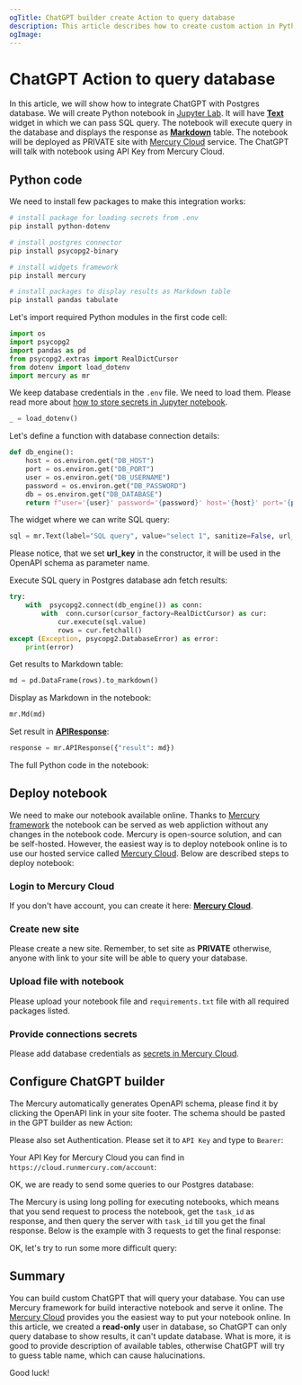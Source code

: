 ```yaml
---
ogTitle: ChatGPT builder create Action to query database
description: This article describes how to create custom action in Python for GPT builder. Action will query database with SQL. The notebook will return the Markdown table with SQL query result in the response. 
ogImage:
---
```



# ChatGPT Action to query database

In this article, we will show how to integrate ChatGPT with Postgres database. We will create Python notebook in [Jupyter Lab](https://github.com/jupyter/jupyter/). It will have [**Text**](/docs/input-widgets/text/) widget in which we can pass SQL query. The notebook will execute query in the database and displays the response as [**Markdown**](/docs/output-widgets/markdown/) table. The notebook will be deployed as PRIVATE site with [Mercury Cloud](/pricing/) service. The ChatGPT will talk with notebook using API Key from Mercury Cloud.

## Python code

We need to install few packages to make this integration works:

```bash
# install package for loading secrets from .env
pip install python-dotenv

# install postgres connector
pip install psycopg2-binary

# install widgets framework
pip install mercury 

# install packages to display results as Markdown table
pip install pandas tabulate
```

Let's import required Python modules in the first code cell:

```python
import os
import psycopg2
import pandas as pd
from psycopg2.extras import RealDictCursor
from dotenv import load_dotenv
import mercury as mr
```

We keep database credentials in the `.env` file. We need to load them. Please read more about [how to store secrets in Jupyter notebook](https://mljar.com/blog/jupyter-notebook-credentials/).

```python
_ = load_dotenv()
```

Let's define a function with database connection details:

```python 
def db_engine():
    host = os.environ.get("DB_HOST")
    port = os.environ.get("DB_PORT")
    user = os.environ.get("DB_USERNAME")
    password = os.environ.get("DB_PASSWORD")
    db = os.environ.get("DB_DATABASE")
    return f"user='{user}' password='{password}' host='{host}' port='{port}' dbname='{db}'"
```

The widget where we can write SQL query:

```python 
sql = mr.Text(label="SQL query", value="select 1", sanitize=False, url_key="query")
```

Please notice, that we set **url_key** in the constructor, it will be used in the OpenAPI schema as parameter name.

Execute SQL query in Postgres database adn fetch results:

```python 
try:
    with  psycopg2.connect(db_engine()) as conn:
        with  conn.cursor(cursor_factory=RealDictCursor) as cur:
            cur.execute(sql.value)             
            rows = cur.fetchall()
except (Exception, psycopg2.DatabaseError) as error:
    print(error)  
```

Get results to Markdown table:

```python 
md = pd.DataFrame(rows).to_markdown()
```

Display as Markdown in the notebook:

```python
mr.Md(md)
```

Set result in [**APIResponse**](/docs/output-widgets/apiresponse/):

```python 
response = mr.APIResponse({"result": md})
```

The full Python code in the notebook:
<Screenshot src={notebookPng} alt="Full code to query database in the notebook" />

## Deploy notebook 

We need to make our notebook available online. Thanks to [Mercury framework](https://github.com/mljar/mercury) the notebook can be served as web appliction without any changes in the notebook code. Mercury is open-source solution, and can be self-hosted. However, the easiest way is to deploy notebook online is to use our hosted service called [Mercury Cloud](/pricing/). Below are described steps to deploy notebook: 

<div className="steps-container">

### Login to Mercury Cloud

If you don't have account, you can create it here: [**Mercury Cloud**](https://cloud.runmercury.com/register).

### Create new site

Please create a new site. Remember, to set site as **PRIVATE** otherwise, anyone with link to your site will be able to query your database.

<Screenshot src={privateSitePng} alt="Private Site in Mercury Cloud" />

### Upload file with notebook

Please upload your notebook file and `requirements.txt` file with all required packages listed.

### Provide connections secrets

Please add database credentials as [secrets in Mercury Cloud](/docs/secrets/).

<Screenshot src={secretsPng} alt="Credentials secrets in Mercury Cloud" />

</div>

## Configure ChatGPT builder

The Mercury automatically generates OpenAPI schema, please find it by clicking the OpenAPI link in your site footer. The schema should be pasted in the GPT builder as new Action:

<Screenshot src={editActionsPng} alt="Configure actions in ChatGPT builder" />

Please also set Authentication. Please set it to `API Key` and type to `Bearer`:

<Screenshot src={authenticationPng} alt="Authentication actions in ChatGPT builder" />

Your API Key for Mercury Cloud you can find in `https://cloud.runmercury.com/account`:

<Screenshot src={apiKeyPng} alt="Mercury Cloud Api Key" />

OK, we are ready to send some queries to our Postgres database:
<Screenshot src={confirmRequestPng} alt="Confirm request to database in ChatGPT" />

The Mercury is using long polling for executing notebooks, which means that you send request to process the notebook, get the `task_id` as response, and then query the server with `task_id` till you get the final response. Below is the example with 3 requests to get the final response:

<Screenshot src={selectUsersPng} alt="Select users from database table in ChatGPT" />

OK, let's try to run some more difficult query:

<Screenshot src={usersLastWeekPng} alt="Select last week users from database table in ChatGPT" />

## Summary

You can build custom ChatGPT that will query your database. You can use Mercury framework for build interactive notebook and serve it online. The [Mercury Cloud](/pricing/) provides you the easiest way to put your notebook online. In this article, we created a **read-only** user in database, so ChatGPT can only query database to show results, it can't update database. What is more, it is good to provide description of available tables, otherwise ChatGPT will try to guess table name, which can cause halucinations.

Good luck!
